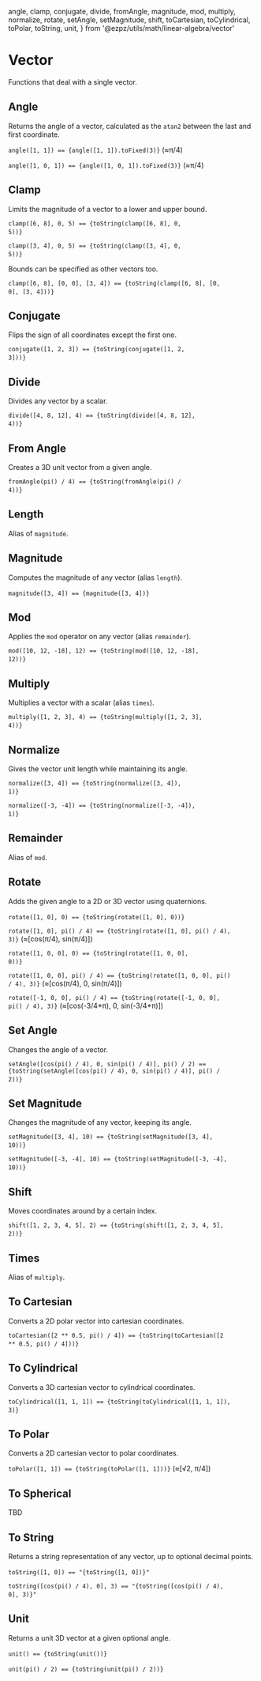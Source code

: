 
angle,
clamp,
conjugate,
divide,
fromAngle,
magnitude,
mod,
multiply,
normalize,
rotate,
setAngle,
setMagnitude,
shift,
toCartesian,
toCylindrical,
toPolar,
toString,
unit,
} from '@ezpz/utils/math/linear-algebra/vector'

<Meta title="Utils/Math/Linear/Vector" />

# Vector

Functions that deal with a single vector.

## Angle

Returns the angle of a vector, calculated as the `atan2` between the last and first coordinate.

<code>angle([1, 1]) == {angle([1, 1]).toFixed(3)}</code> (&asymp;&pi;/4)

<code>angle([1, 0, 1]) == {angle([1, 0, 1]).toFixed(3)}</code> (&asymp;&pi;/4)

## Clamp

Limits the magnitude of a vector to a lower and upper bound.

<code>clamp([6, 8], 0, 5) == {toString(clamp([6, 8], 0, 5))}</code>&nbsp;

<code>clamp([3, 4], 0, 5) == {toString(clamp([3, 4], 0, 5))}</code>&nbsp;

Bounds can be specified as other vectors too.

<code>clamp([6, 8], [0, 0], [3, 4]) == {toString(clamp([6, 8], [0, 0], [3, 4]))}</code>&nbsp;

## Conjugate

Flips the sign of all coordinates except the first one.

<code>conjugate([1, 2, 3]) == {toString(conjugate([1, 2, 3]))}</code>&nbsp;

## Divide

Divides any vector by a scalar.

<code>divide([4, 8, 12], 4) == {toString(divide([4, 8, 12], 4))}</code>&nbsp;

## From Angle

Creates a 3D unit vector from a given angle.

<code>fromAngle(pi() / 4) == {toString(fromAngle(pi() / 4))}</code>&nbsp;

## Length

Alias of `magnitude`.

## Magnitude

Computes the magnitude of any vector (alias `length`).

<code>magnitude([3, 4]) == {magnitude([3, 4])}</code>&nbsp;

## Mod

Applies the `mod` operator on any vector (alias `remainder`).

<code>mod([10, 12, -18], 12) == {toString(mod([10, 12, -18], 12))}</code>&nbsp;

## Multiply

Multiplies a vector with a scalar (alias `times`).

<code>multiply([1, 2, 3], 4) == {toString(multiply([1, 2, 3], 4))}</code>&nbsp;

## Normalize

Gives the vector unit length while maintaining its angle.

<code>normalize([3, 4]) == {toString(normalize([3, 4]), 1)}</code>&nbsp;

<code>normalize([-3, -4]) == {toString(normalize([-3, -4]), 1)}</code>&nbsp;

## Remainder

Alias of `mod`.

## Rotate

Adds the given angle to a 2D or 3D vector using quaternions.

<code>rotate([1, 0], 0) == {toString(rotate([1, 0], 0))}</code>&nbsp;

<code>rotate([1, 0], pi() / 4) == {toString(rotate([1, 0], pi() / 4), 3)}</code> (&asymp;[cos(&pi;/4), sin(&pi;/4)])

<code>rotate([1, 0, 0], 0) == {toString(rotate([1, 0, 0], 0))}</code>&nbsp;

<code>rotate([1, 0, 0], pi() / 4) == {toString(rotate([1, 0, 0], pi() / 4), 3)}</code> (&asymp;[cos(&pi;/4), 0, sin(&pi;/4)])

<code>rotate([-1, 0, 0], pi() / 4) == {toString(rotate([-1, 0, 0], pi() / 4), 3)}</code> (&asymp;[cos(-3/4*&pi;), 0, sin(-3/4*&pi;)])

## Set Angle

Changes the angle of a vector.

<code>setAngle([cos(pi() / 4), 0, sin(pi() / 4)], pi() / 2) == {toString(setAngle([cos(pi() / 4), 0, sin(pi() / 4)], pi() / 2))}</code>&nbsp;

## Set Magnitude

Changes the magnitude of any vector, keeping its angle.

<code>setMagnitude([3, 4], 10) == {toString(setMagnitude([3, 4], 10))}</code>&nbsp;

<code>setMagnitude([-3, -4], 10) == {toString(setMagnitude([-3, -4], 10))}</code>&nbsp;

## Shift

Moves coordinates around by a certain index.

<code>shift([1, 2, 3, 4, 5], 2) == {toString(shift([1, 2, 3, 4, 5], 2))}</code>&nbsp;

## Times

Alias of `multiply`.

## To Cartesian

Converts a 2D polar vector into cartesian coordinates.

<code>toCartesian([2 ** 0.5, pi() / 4]) == {toString(toCartesian([2 ** 0.5, pi() / 4]))}</code>&nbsp;

## To Cylindrical

Converts a 3D cartesian vector to cylindrical coordinates.

<code>toCylindrical([1, 1, 1]) == {toString(toCylindrical([1, 1, 1]), 3)}</code>&nbsp;

## To Polar

Converts a 2D cartesian vector to polar coordinates.

<code>toPolar([1, 1]) == {toString(toPolar([1, 1]))}</code> (&asymp;[&#8730;2, &pi;/4])

## To Spherical

TBD

## To String

Returns a string representation of any vector, up to optional decimal points.

<code>toString([1, 0]) == "{toString([1, 0])}"</code>&nbsp;

<code>toString([cos(pi() / 4), 0], 3) == "{toString([cos(pi() / 4), 0], 3)}"</code>&nbsp;

## Unit

Returns a unit 3D vector at a given optional angle.

<code>unit() == {toString(unit())}</code>&nbsp;

<code>unit(pi() / 2) == {toString(unit(pi() / 2))}</code>&nbsp;
